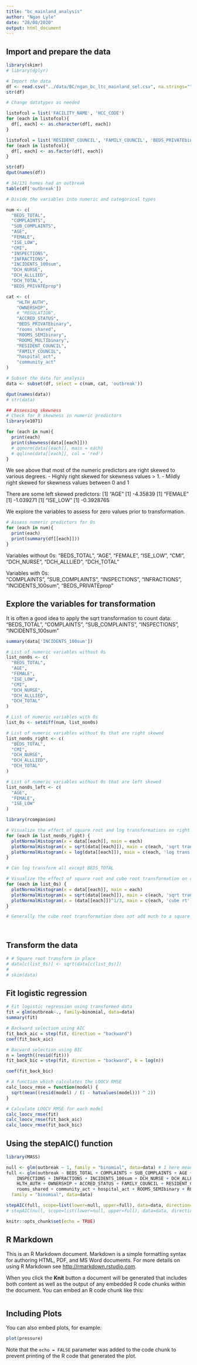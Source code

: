 ```yaml
---
title: "bc_mainland_analysis"
author: "Ngan Lyle"
date: "28/08/2020"
output: html_document
---
```

## Import and prepare the data
```r
library(skimr)
# library(dplyr)

# Import the data
df <- read.csv("../data/BC/ngan_bc_ltc_mainland_sel.csv", na.strings="", header=TRUE)
str(df)

```


```r
# Change datatypes as needed

listofcol = list('FACILITY_NAME', 'HCC_CODE')
for (each in listofcol){
  df[, each] <- as.character(df[, each])
}

listofcol = list('RESIDENT_COUNCIL', 'FAMILY_COUNCIL', 'BEDS_PRIVATEbinary', 'rooms_shared', 'outbreak', 'hospital_act', 'community_act', 'ROOMS_SEMIbinary', 'ROOMS_MULTIbinary')
for (each in listofcol){
  df[, each] <- as.factor(df[, each])
}

str(df)
dput(names(df))

# 34/131 homes had an outbreak
table(df['outbreak'])
```

```r
# Divide the variables into numeric and categorical types

num <- c(
  "BEDS_TOTAL", 
  "COMPLAINTS", 
  "SUB_COMPLAINTS", 
  "AGE", 
  "FEMALE", 
  "ISE_LOW", 
  "CMI", 
  "INSPECTIONS", 
  "INFRACTIONS", 
  "INCIDENTS_100sum",
  "DCH_NURSE",
  "DCH_ALLLIED",
  "DCH_TOTAL",
  "BEDS_PRIVATEprop")

cat <- c(
    "HLTH_AUTH", 
    "OWNERSHIP", 
    # "REGULATION", 
    "ACCRED_STATUS",
    "BEDS_PRIVATEbinary", 
    "rooms_shared",
    "ROOMS_SEMIbinary", 
    "ROOMS_MULTIbinary",
    "RESIDENT_COUNCIL", 
    "FAMILY_COUNCIL",
    "hospital_act",
    "community_act"
)

# Subset the data for analysis
data <- subset(df, select = c(num, cat, 'outbreak'))

dput(names(data))
# str(data)
```

```r
## Assessing skewness
# Check for R skewness in numeric predictors
library(e1071)

for (each in num){
  print(each)
  print(skewness(data[[each]]))
  # qqnorm(data[[each]], main = each)
  # qqline(data[[each]], col = 'red')
}

```

We see above that most of the numeric predictors are right skewed to various degrees. 
  - Highly right skewed for skewness values > 1. 
  - Mildly right skewed for skewness values between 0 and 1

There are some left skewed predictors:
[1] "AGE"
[1] -4.35839
[1] "FEMALE"
[1] -1.039271
[1] "ISE_LOW"
[1] -0.3928765


We explore the variables to assess for zero values prior to transformation. 

```r
# Assess numeric predictors for 0s
for (each in num){
  print(each)
  print(summary(df[[each]]))
}

```

Variables without 0s:
  "BEDS_TOTAL", 
  "AGE", 
  "FEMALE", 
  "ISE_LOW", 
  "CMI", 
  "DCH_NURSE",
  "DCH_ALLLIED",
  "DCH_TOTAL"

Variables with 0s:  
  "COMPLAINTS", 
  "SUB_COMPLAINTS", 
  "INSPECTIONS", 
  "INFRACTIONS", 
  "INCIDENTS_100sum",
  "BEDS_PRIVATEprop"

  
## Explore the variables for transformation
It is often a good idea to apply the sqrt transformation to count data:
  "BEDS_TOTAL", 
  "COMPLAINTS", 
  "SUB_COMPLAINTS", 
  "INSPECTIONS",
  "INCIDENTS_100sum"
  

```r
summary(data['INCIDENTS_100sum'])
```

```r
# List of numeric variables without 0s
list_non0s <- c(
  "BEDS_TOTAL", 
  "AGE", 
  "FEMALE", 
  "ISE_LOW", 
  "CMI", 
  "DCH_NURSE",
  "DCH_ALLLIED",
  "DCH_TOTAL"
)

# List of numeric variables with 0s
list_0s <- setdiff(num, list_non0s)

# List of numeric variables without 0s that are right skewed
list_non0s_right <- c(
  "BEDS_TOTAL", 
  "CMI", 
  "DCH_NURSE",
  "DCH_ALLLIED",
  "DCH_TOTAL"
)

# List of numeric variables without 0s that are left skewed
list_non0s_left <- c(
  "AGE", 
  "FEMALE", 
  "ISE_LOW"
)

```

```r

library(rcompanion)

# Visualize the effect of square root and log transformations on right skewed data without 0s
for (each in list_non0s_right) {  
  plotNormalHistogram(x = data[[each]], main = each)
  plotNormalHistogram(x = sqrt(data[[each]]), main = c(each, 'sqrt trans'))
  plotNormalHistogram(x = log(data[[each]]), main = c(each, 'log trans'))
}

# Can log transform all except BEDS_TOTAL

# Visualize the effect of square root and cube root transformation on right skewed data with 0s
for (each in list_0s) {  
  plotNormalHistogram(x = data[[each]], main = each)
  plotNormalHistogram(x = sqrt(data[[each]]), main = c(each, 'sqrt trans'))
  plotNormalHistogram(x = (data[[each]])^1/3, main = c(each, 'cube rt'))
}

# Generally the cube root transformation does not add much to a square root transformation



```


```r

```

## Transform the data
```r
# # Square root transform in place
# data[c(list_0s)] <- sqrt(data[c(list_0s)])
# 
# skim(data)

```


## Fit logistic regression
```r
# Fit logistic regression using transformed data
fit = glm(outbreak~., family=binomial, data=data)
summary(fit)
```


```r
# Backward selection using AIC
fit_back_aic = step(fit, direction = "backward")
coef(fit_back_aic)
```


```r
# Bacward selection using BIC
n = length((resid(fit)))
fit_back_bic = step(fit, direction = "backward", k = log(n))

coef(fit_back_bic)
```

```r
# A function which calculates the LOOCV RMSE
calc_loocv_rmse = function(model) {
  sqrt(mean((resid(model) / (1 - hatvalues(model))) ^ 2))
}

# Calculate LOOCV RMSE for each model
calc_loocv_rmse(fit)
calc_loocv_rmse(fit_back_aic)
calc_loocv_rmse(fit_back_bic)
```

## Using the stepAIC() function
```r
library(MASS)

null <- glm(outbreak ~ 1, family = "binomial", data=data) # 1 here means the intercept 
full <- glm(outbreak ~ BEDS_TOTAL + COMPLAINTS + SUB_COMPLAINTS + AGE + FEMALE + ISE_LOW + CMI +
    INSPECTIONS + INFRACTIONS + INCIDENTS_100sum + DCH_NURSE + DCH_ALLLIED + DCH_TOTAL +
    HLTH_AUTH + OWNERSHIP + ACCRED_STATUS + FAMILY_COUNCIL + RESIDENT_COUNCIL + BEDS_PRIVATEbinary +
    rooms_shared + community_act + hospital_act + ROOMS_SEMIbinary + ROOMS_MULTIbinary, 
  family = "binomial", data=data)

stepAIC(full, scope=list(lower=null, upper=full), data=data, direction='backward')
# stepAIC(null, scope=list(lower=null, upper=full), data=data, direction='forward')
```

```r
knitr::opts_chunk$set(echo = TRUE)
```

## R Markdown

This is an R Markdown document. Markdown is a simple formatting syntax for authoring HTML, PDF, and MS Word documents. For more details on using R Markdown see <http://rmarkdown.rstudio.com>.

When you click the **Knit** button a document will be generated that includes both content as well as the output of any embedded R code chunks within the document. You can embed an R code chunk like this:

```r

```

## Including Plots

You can also embed plots, for example:

```r
plot(pressure)
```

Note that the `echo = FALSE` parameter was added to the code chunk to prevent printing of the R code that generated the plot.
